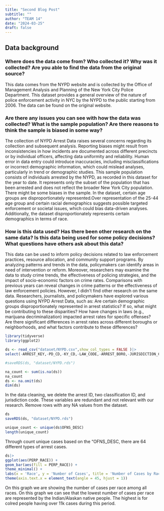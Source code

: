 ```yaml
---
title: "Second Blog Post"
subtitle: ""
author: "TEAM 14"
date: "2024-03-25"
draft: false
---
```


## Data background

### Where does the data come from? Who collected it? Why was it collected? Are you able to find the data from the original source?

This data comes from the NYPD website and is collected by the Office of Management Analysis and Planning of the New York City Police Department. This dataset provides a general overview of the nature of police enforcement activity in NYC by the NYPD to the public starting from 2006. The data can be found on the original website.

### Are there any issues you can see with how the data was collected? What is the sample population? Are there reasons to think the sample is biased in some way?

The collection of NYPD Arrest Data raises several concerns regarding its collection and subsequent analysis. Reporting biases might result from inconsistencies in how incidents are documented across different precincts or by individual officers, affecting data uniformity and reliability. Human error in data entry could introduce inaccuracies, including misclassifications or incorrect demographic information, which could mislead analyses, particularly in trend or demographic studies.
This sample population consists of individuals arrested by the NYPD, as recorded in this dataset for the year to date. It represents only the subset of the population that has been arrested and does not reflect the broader New York City population.
There might be some biases in the sample. In the dataset, certain age groups are disproportionately represented.Over representation of the 25-44 age group and certain racial demographics suggests possible targeted enforcement or societal issues, which could bias data-driven analyses. Additionally, the dataset disproportionately represents certain demographics in terms of race.

### How is this data used? Has there been other research on the same data? Is this data being used for some policy decisions? What questions have others ask about this data?

This data can be used to inform policy decisions related to law enforcement practices, resource allocation, and community support programs. By analyzing patterns and trends in the data, policymakers can identify areas in need of intervention or reform. Moreover, researchers may examine the data to study crime trends, the effectiveness of policing strategies, and the impact of socio-economic factors on crime rates. Comparisons with previous years can reveal changes in crime patterns or the effectiveness of law enforcement policies. However, I didn’t find other research on the same data. Researchers, journalists, and policymakers have explored various questions using NYPD Arrest Data, such as: Are certain demographic groups disproportionately represented in arrest statistics? If so, what might be contributing to these disparities? How have changes in laws (e.g., marijuana decriminalization) impacted arrest rates for specific offenses? Are there significant differences in arrest rates across different boroughs or neighborhoods, and what factors contribute to these differences?



```r
library(tidyverse) 
library(ggplot2)
```


```r
ds <- read_csv("dataset/NYPD.csv",show_col_types = FALSE )|>
select(-ARREST_KEY,-PD_CD,-KY_CD,-LAW_CODE,-ARREST_BORO,-JURISDICTION_CODE) 

#saveRDS(ds, "dataset/NYPD.rds")

```
```r
na_count <- sum(is.na(ds))
na_count
ds <- na.omit(ds) 
dim(ds)
```
In the data cleaning, we delete the arrest ID, two classification ID, and jurisdiction code. These variables are redundant and not relevant with our research. Remove rows with any NA values from the dataset.

```r
ds
saveRDS(ds, "dataset/NYPD.rds")

```


```r
unique_count <- unique(ds$OFNS_DESC)  
length(unique_count) 
```
Through count unique cases based on the "OFNS_DESC, there are 64 different types of arrest cases.

```r
ds|>
ggplot(aes(PERP_RACE)) +
geom_bar(aes(fill = PERP_RACE)) +
theme_minimal() +
labs(x = 'Race', y = 'Number of Cases', title = 'Number of Cases by Race') +
theme(axis.text.x = element_text(angle = 45, hjust = 1))
```

On this graph we are showing the number of cases per race among all races. On this graph we can see that the lowest number of cases per race are represented by the Indian/Alaskan native people. The highest is for colred people having over 11k cases during this period.


